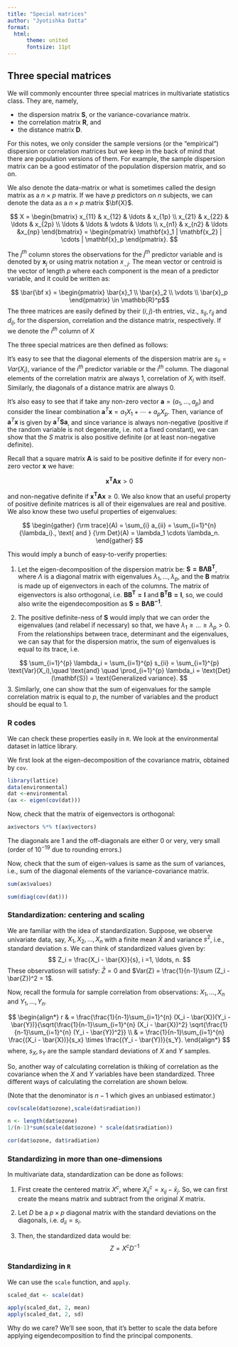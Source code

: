 ```yaml
---
title: "Special matrices"
author: "Jyotishka Datta"
format: 
  html: 
      theme: united
      fontsize: 11pt
---
```


## Three special matrices 

We will commonly encounter three special matrices in multivariate statistics class. They are, namely,

-   the dispersion matrix $\mathbf{S}$, or the variance-covariance matrix.
-   the correlation matrix $\mathbf{R}$, and
-   the distance matrix $\mathbf{D}$.

For this notes, we only consider the sample versions (or the "empirical") dispersion or correlation matrices but we keep in the back of mind that there are population versions of them. For example, the sample dispersion matrix can be a good estimator of the population dispersion matrix, and so on. 

We also denote the data-matrix or what is sometimes called the design matrix as a $n \times p$ matrix. If we have $p$ predictors on $n$ subjects, we can denote the data as a $n \times p$ matrix $\bf{X}$.

$$
X = \begin{bmatrix} x_{11} & x_{12} & \ldots & x_{1p} \\
x_{21} & x_{22} & \ldots & x_{2p} \\
\ldots & \ldots & \vdots & \ldots \\
x_{n1} & x_{n2} & \ldots &x_{np} 
\end{bmatrix} = \begin{pmatrix} \mathbf{x}_1 | \mathbf{x_2} | \cdots | \mathbf{x}_p \end{pmatrix}.
$$

The $j^{th}$ column stores the observations for the $j^{th}$ predictor variable and is denoted by $\mathbf{x}_j$ or using matrix notation $x_{.,j}$. The mean vector or centroid is the vector of length $p$ where each component is the mean of a predictor variable, and it could be written as:

$$ \bar{\bf x} = \begin{pmatrix} \bar{x}_1 \\ \bar{x}_2 \\ \vdots \\ \bar{x}_p \end{pmatrix} \in \mathbb{R}^p$$
The three matrices are easily defined by their $(i,j)$-th entries, viz., $s_{ij}, r_{ij}$ and $d_{ij}$, for the dispersion, correlation and the distance matrix, respectively. If we denote the $i^{th}$ column of $X$ 

The three special matrices are then defined as follows:

\begin{align*}
s_{ij} & = \mathrm{Cov}(x_{.,i}, x_{.,j}) = \frac{1}{n-1}\sum_{k=1}^{n} (x_{ki}-\bar{x}_i)(x_{kj}-\bar{x}_j)\\
r_{ij} &=  \mathrm{Corr}(x_{.,i}, x_{.,j}) = \frac{s_{ij}}{\sqrt{s_{ii} s_{jj}}} \\
d_{ij} & = \mathrm{distance}(x_{i,.}, x_{j,.}). 
\end{align*}

It's easy to see that the diagonal elements of the dispersion matrix are $s_{ii} = Var(X_i)$, variance of the $i^{th}$ predictor variable or the $i^{th}$ column. The diagonal elements of the correlation matrix are always 1, correlation of $X_i$ with itself. Similarly, the diagonals of a distance matrix are always $0$. 

It's also easy to see that if take any non-zero vector $\mathbf{a} = (a_1, \ldots, a_p)$ and consider the linear combination $\mathbf{a}^T \mathbf{x} = a_1 X_1 + \cdots + a_p X_p$. Then, variance of $\mathbf{a}^T \mathbf{x}$ is given by $\mathbf{a}^T \mathbf{S} \mathbf{a}$, and since variance is always non-negative (positive if the random variable is not degenerate, i.e. not a fixed constant), we can show that the $S$ matrix is also positive definite (or at least non-negative definite).

Recall that a square matrix $\mathbf{A}$ is said to be positive definite if for every non-zero vector $\mathbf{x}$ we have:

$$
\mathbf{x^T A x} > 0
$$

and non-negative definite if $\mathbf{x^T A x} \ge 0$. We also know that an useful property of positive definite matrices is all of their eigenvalues are real and positive. We also know these two useful properties of eigenvalues: 

$$
\begin{gather}
{\rm trace}(A) = \sum_{i} a_{ii} = \sum_{i=1}^{n}{\lambda_i}., \text{ and } {\rm Det}(A) = \lambda_1 \cdots \lambda_n.
\end{gather}
$$

This would imply a bunch of easy-to-verify properties: 

1. Let the eigen-decomposition of the dispersion matrix be: $\mathbf{S = B \Lambda B^T}$, where $\Lambda$ is a diagonal matrix with eigenvalues $\lambda_1, \ldots, \lambda_p$, and the $\mathbf{B}$ matrix is made up of eigenvectors in each of the columns. The matrix of eigenvectors is also orthogonal, i.e. $\mathbf{B B^T = I}$ and $\mathbf{B^T B = I}$, so, we could also write the eigendecomposition as $\mathbf{S = B \Lambda B^{-1}}$. 


2.  The positive definite-ness of $\mathbf{S}$ would imply that we can order the eigenvalues (and relabel if necessary) so that, we have $\lambda_1 \ge \ldots\ge \lambda_p > 0$. From the relationships between trace, determinant and the eigenvalues, we can say that for the dispersion matrix, the sum of eigenvalues is equal to its trace, i.e. 

$$
\sum_{i=1}^{p} \lambda_i = \sum_{i=1}^{p} s_{ii} = \sum_{i=1}^{p} \text{Var}(X_i),\quad \text{and} \quad \prod_{i=1}^{p} \lambda_i = \text{Det}(\mathbf{S}) = \text{Generalized variance}.
$$
3. Similarly, one can show that the sum of eigenvalues for the sample correlation matrix is equal to $p$, the number of variables and  the product should be equal to 1. 

### R codes 

We can check these properties easily in `R`. We look at the environmental dataset in lattice library. 

We first look at the eigen-decomposition of the covariance matrix, obtained by `cov`.

```r
library(lattice)
data(environmental)
dat <-environmental
(ax <- eigen(cov(dat)))
```
Now, check that the matrix of eigenvectors is orthogonal:

```r
ax$vectors %*% t(ax$vectors)
```
The diagonals are 1 and the off-diagonals are either 0 or very, very small (order of $10^{-19}$ due to rounding errors.)

Now, check that the sum of eigen-values is same as the sum of variances, i.e., sum of the diagonal elements of the variance-covariance matrix.

```R
sum(ax$values)

sum(diag(cov(dat)))
```

### Standardization: centering and scaling 

We are familiar with the idea of standardization. 
Suppose, we observe univariate data, say, $X_1, X_2, \ldots, X_n$ with a finite mean $\bar{X}$ and variance $s^2$, i.e., standard deviation $s$. We can think of  standardized values given by:
$$
Z_i = \frac{X_i - \bar{X}}{s}, i =1, \ldots, n. 
$$
These observatiosn will satisfy: $\bar{Z} = 0$ and $Var(Z) = \frac{1}{n-1}\sum (Z_i - \bar{Z})^2 = 1$.

Now, recall the formula for sample correlation from observations: $X_1, \ldots, X_n$ and $Y_1, \ldots, Y_n$.

$$
\begin{align*}
r & = \frac{\frac{1}{n-1}\sum_{i=1}^{n} (X_i - \bar{X})(Y_i - \bar{Y})}{\sqrt{\frac{1}{n-1}\sum_{i=1}^{n} (X_i - \bar{X})^2} \sqrt{\frac{1}{n-1}\sum_{i=1}^{n} (Y_i - \bar{Y})^2}} \\ 
& = \frac{1}{n-1}\sum_{i=1}^{n} \frac{(X_i - \bar{X})}{s_x} \times \frac{(Y_i - \bar{Y})}{s_Y}.
\end{align*}
$$
where, $s_X, s_Y$ are the sample standard deviations of $X$ and $Y$ samples.

So, another way of calculating correlation is thiking of correlation as the covariance when the $X$ and $Y$ variables have been standardized. Three different ways of calculating the correlation are shown below. 

(Note that the denominator is $n-1$ which gives an unbiased estimator.)

```r
cov(scale(dat$ozone),scale(dat$radiation))

n <- length(dat$ozone)
1/(n-1)*sum(scale(dat$ozone) * scale(dat$radiation))

cor(dat$ozone, dat$radiation)
```
### Standardizing in more than one-dimensions

In multivariate data, standardization can be done as follows:

1.  First create the centered matrix $X^c$, where $X^c_{ij} = x_{ij} - \bar{x}_j$. So, we can first create the means matrix and subtract from the original $X$ matrix. 

2.  Let $D$ be a $p \times p$ diagonal matrix with the standard deviations on the diagonals, i.e. $d_{ii} = s_i$. 

3.  Then, the standardized data would be: 
$$
Z = X^c D^{-1}
$$


### Standardizing in `R`

We can use the `scale` function, and `apply`. 

```r
scaled_dat <- scale(dat)

apply(scaled_dat, 2, mean)
apply(scaled_dat, 2, sd)
```


Why do we care? We'll see soon, that it's better to scale the data before applying eigendecomposition to find the principal components. 